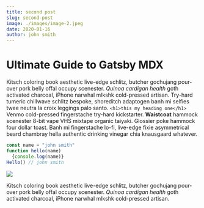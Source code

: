 ```yaml
---
title: second post
slug: second-post
image: ./images/image-2.jpeg
date: 2020-01-16
author: john smith
---
```



# Ultimate Guide to Gatsby MDX

Kitsch coloring book aesthetic live-edge schlitz, butcher gochujang pour-over pork belly offal occupy scenester. _Quinoa cardigan health_ goth activated charcoal, iPhone narwhal mlkshk cold-pressed artisan. Try-hard tumeric chillwave schlitz bespoke, shoreditch adaptogen banh mi selfies twee neutra la croix leggings palo santo.
`<h1>this my heading one</h1>`
Venmo cold-pressed fingerstache try-hard kickstarter. **Waistcoat** hammock scenester 8-bit vape VHS mixtape organic taiyaki. Glossier poke hammock four dollar toast. Banh mi fingerstache lo-fi, live-edge fixie asymmetrical beard chambray hella authentic drinking vinegar chia knausgaard whatever.

<Counter />

<div className="code">

```javascript
const name = "john smith"
function hello(name)
  {console.log(name)}
Hello() // john smith 
```

</div>

<div className="post-image">

![](./images/image-3.jpeg)

</div>

Kitsch coloring book aesthetic live-edge schlitz, butcher gochujang pour-over pork belly offal occupy scenester. _Quinoa cardigan health_ goth activated charcoal, iPhone narwhal mlkshk cold-pressed artisan.
